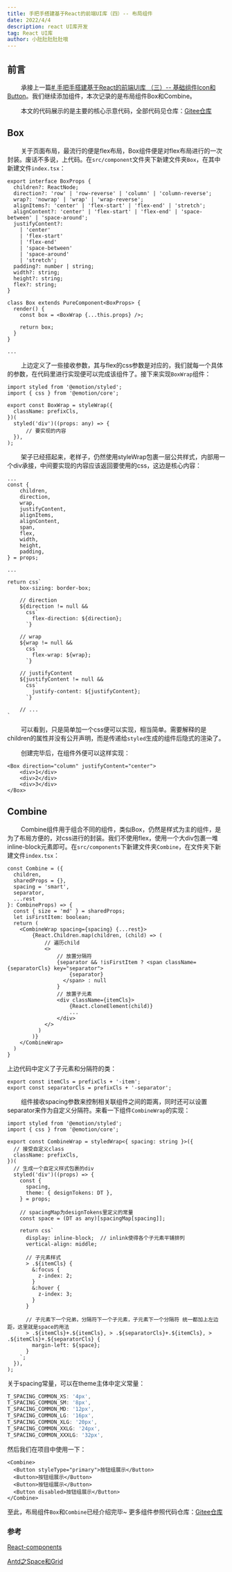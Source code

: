 ```yaml
---
title: 手把手搭建基于React的前端UI库（四）-- 布局组件
date: 2022/4/4
description: react UI库开发
tag: React UI库
author: 小肚肚肚肚肚哦
---
```


## 前言

&nbsp;&nbsp;&nbsp;&nbsp;&nbsp;&nbsp;&nbsp;&nbsp;承接上一篇[# 手把手搭建基于React的前端UI库 （三）-- 基础组件Icon和Button](https://juejin.cn/post/7076668781044924453)。我们继续添加组件，本次记录的是布局组件Box和Combine。

&nbsp;&nbsp;&nbsp;&nbsp;&nbsp;&nbsp;&nbsp;&nbsp;本文的代码展示的是主要的核心示意代码，全部代码见仓库：[Gitee仓库](https://gitee.com/dh1992/dux-ui-react/)


## Box

&nbsp;&nbsp;&nbsp;&nbsp;&nbsp;&nbsp;&nbsp;&nbsp;关于页面布局，最流行的便是flex布局，Box组件便是对flex布局进行的一次封装。废话不多说，上代码。在`src/component`文件夹下新建文件夹`Box`，在其中新建文件`index.tsx`：

```tsx
export interface BoxProps {
  children?: ReactNode;
  direction?: 'row' | 'row-reverse' | 'column' | 'column-reverse';
  wrap?: 'nowrap' | 'wrap' | 'wrap-reverse';
  alignItems?: 'center' | 'flex-start' | 'flex-end' | 'stretch';
  alignContent?: 'center' | 'flex-start' | 'flex-end' | 'space-between' | 'space-around';
  justifyContent?:
    | 'center'
    | 'flex-start'
    | 'flex-end'
    | 'space-between'
    | 'space-around'
    | 'stretch';
  padding?: number | string;
  width?: string;
  height?: string;
  flex?: string;
}

class Box extends PureComponent<BoxProps> {
  render() {
    const box = <BoxWrap {...this.props} />;

    return box;
  }
}

...

```
&nbsp;&nbsp;&nbsp;&nbsp;&nbsp;&nbsp;&nbsp;&nbsp;上边定义了一些接收参数，其与flex的css参数是对应的，我们就每一个具体的参数，在代码里进行实现便可以完成该组件了。接下来实现`BoxWrap`组件：


```tsx
import styled from '@emotion/styled';
import { css } from '@emotion/core';

export const BoxWrap = styleWrap({
  className: prefixCls,
})(
  styled('div')((props: any) => {
      // 要实现的内容
  }),
);
```
&nbsp;&nbsp;&nbsp;&nbsp;&nbsp;&nbsp;&nbsp;&nbsp;架子已经搭起来，老样子，仍然使用styleWrap包裹一层公共样式，内部用一个div承接，中间要实现的内容应该返回要使用的css，这边是核心内容：


```tsx
...
const {
    children,
    direction,
    wrap,
    justifyContent,
    alignItems,
    alignContent,
    span,
    flex,
    width,
    height,
    padding,
} = props;

...

return css`
    box-sizing: border-box;
    
    // direction
    ${direction != null &&
      css`
        flex-direction: ${direction};
      `}

    // wrap
    ${wrap != null &&
      css`
        flex-wrap: ${wrap};
      `}
      
    // justifyContent
    ${justifyContent != null &&
      css`
        justify-content: ${justifyContent};
      `}
      
    // ...
`
```
&nbsp;&nbsp;&nbsp;&nbsp;&nbsp;&nbsp;&nbsp;&nbsp;可以看到，只是简单加一个css便可以实现，相当简单。需要解释的是children的属性并没有公开声明，而是传递给`styled`生成的组件后隐式的渲染了。

&nbsp;&nbsp;&nbsp;&nbsp;&nbsp;&nbsp;&nbsp;&nbsp;创建完毕后，在组件外便可以这样实现：


```tsx
<Box direction="column" justifyContent="center">
    <div>1</div>
    <div>2</div>
    <div>3</div>
</Box>
```

## Combine
&nbsp;&nbsp;&nbsp;&nbsp;&nbsp;&nbsp;&nbsp;&nbsp;Combine组件用于组合不同的组件，类似Box，仍然是样式为主的组件，是为了布局方便的，对css进行的封装。我们不使用flex，使用一个大div包裹一堆inline-block元素即可。在`src/components`下新建文件夹`Combine`，在文件夹下新建文件`index.tsx`：


```tsx
const Combine = ({
  children,
  sharedProps = {},
  spacing = 'smart',
  separator,
  ...rest
}: CombineProps) => {
  const { size = 'md' } = sharedProps;
  let isFirstItem: boolean;
  return (
    <CombineWrap spacing={spacing} {...rest}>
        {React.Children.map(children, (child) => (
            // 遍历child
            <>
                // 放置分隔符
                {separator && !isFirstItem ? <span className={separatorCls} key="separator">
                    {separator}
                  </span> : null
                }
                // 放置子元素
                <div className={itemCls}>
                    {React.cloneElement(child)}
                    ...
                </div>
            </>
          )
        )}
    </CombineWrap>
  )
}
```
上边代码中定义了子元素和分隔符的类：

```tsx
export const itemCls = prefixCls + '-item';
export const separatorCls = prefixCls + '-separator';
```

&nbsp;&nbsp;&nbsp;&nbsp;&nbsp;&nbsp;&nbsp;&nbsp;组件接收spacing参数来控制相关联组件之间的距离，同时还可以设置separator来作为自定义分隔符。来看一下组件`CombineWrap`的实现：

```tsx
import styled from '@emotion/styled';
import { css } from '@emotion/core';

export const CombineWrap = styledWrap<{ spacing: string }>({
  // 接受自定义class
  className: prefixCls,
})(
  // 生成一个自定义样式包裹的div
  styled('div')((props) => {
    const {
      spacing,
      theme: { designTokens: DT },
    } = props;
    
    // spacingMap为designTokens里定义的常量
    const space = (DT as any)[spacingMap[spacing]];

    return css`
      display: inline-block;  // inlink使得各个子元素平铺排列
      vertical-align: middle;
      
      // 子元素样式
      > .${itemCls} { 
        &:focus {
          z-index: 2;
        }
        &:hover {
          z-index: 3;
        }
      }
      
      // 子元素下一个兄弟，分隔符下一个子元素，子元素下一个分隔符 统一都加上左边距，这里就是space的用法
      > .${itemCls}+.${itemCls}, > .${separatorCls}+.${itemCls}, > .${itemCls}+.${separatorCls} {
        margin-left: ${space};
      }
    `;
  }),
);

```

关于spacing常量，可以在theme主体中定义常量：

```js
T_SPACING_COMMON_XS: '4px',
T_SPACING_COMMON_SM: '8px',
T_SPACING_COMMON_MD: '12px',
T_SPACING_COMMON_LG: '16px',
T_SPACING_COMMON_XLG: '20px',
T_SPACING_COMMON_XXLG: '24px',
T_SPACING_COMMON_XXXLG: '32px',
```

然后我们在项目中使用一下：

```tsx
<Combine>
  <Button styleType="primary">按钮组展示</Button>
  <Button>按钮组展示</Button>
  <Button>按钮组展示</Button>
  <Button disabled>按钮组展示</Button>
</Combine>
```


至此，布局组件`Box`和`Combine`已经介绍完毕~  更多组件参照代码仓库：[Gitee仓库](https://gitee.com/dh1992/dux-ui-react/)

### 参考

[React-components](https://ucloud-fe.github.io/react-components/)

[Antd之Space和Grid](https://ant.design/components/grid-cn/)

<Giscus />
<Anchor name="手把手搭建基于React的前端UI库（四）-- 布局组件" />
